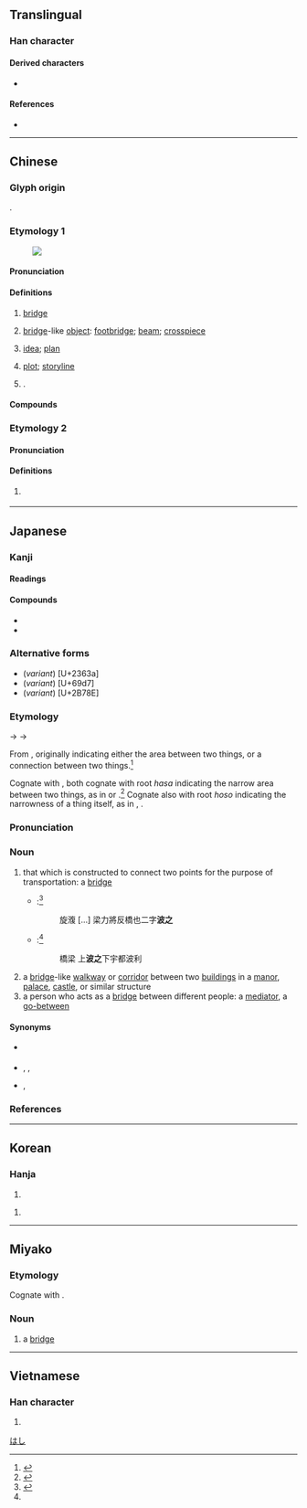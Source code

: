 {{also|桥}}
{{character info}}
==Translingual==

===Han character===
{{Han char|rn=75|rad=木|as=12|sn=16|four=42927|canj=DHKB|ids=⿰木喬}}

====Derived characters====
* {{l|mul|[[𡳯]], [[𧂼]]}}

====References====
* {{Han ref|kx=0553.010|dkj=15526|dj=0941.170|hdz=21292.090|uh=6A4B|ud=27211|bh=BEF4|bd=48884}}

----

==Chinese==

===Glyph origin===
{{Han etym}}
{{Han compound|木|喬|ls=psc|t1=wood|c1=s|c2=p}}.

===Etymology 1===
{{zh-forms|s=桥|alt=槗,𫞎,𫞏}}
{{zh-wp|zh:橋 (消歧義)|lzh|yue:橋 (搞清楚)|gan|nan|wuu:桥}}
[[File:Nanjing Yangtze River Bridge 2.jpg|thumb|{{lang|zh|橋}}]]

====Pronunciation====
{{zh-pron
|m=qiáo
|m-s=qiao2
|dg=чё1
|c=kiu4,kiu4-2
|c_note=kiu4-2 - “idea; plan; plot; storyline”
|c-t=kiau3
|g=qieu2
|h=pfs=khièu;gd=kiau2
|j=qiau1
|mb=giâu
|md=giò
|mn=ml,jj,zp,tw:kiô/ml,jj,zp,tw:kiâu
|mn_note=kiô - vernacular; kiâu - literary
|mn-t=giê5/gio5
|mn-t_note=giê5 - Chaozhou, Chenghai; gio5 - Shantou, Chaoyang, Jieyang, Raoping, Pontianak
|w=3jjiau
|x=jiau2
|mc=y
|oc=y
|ma=y
|cat=n,pn
}}

====Definitions====
{{zh-hanzi}}

# {{lb|zh|countable}} [[bridge]] {{gloss|over a river}} {{zh-mw|m:座|c:條}}
#: {{zh-x|橋樑|bridge}}
#: {{zh-x|廊橋|covered '''bridge'''}}
# {{lb|zh|countable}} [[bridge]]-like [[object]]: [[footbridge]]; [[beam]]; [[crosspiece]]
# {{lb|zh|countable|Cantonese}} [[idea]]; [[plan]] {{zh-mw|c:條}}
# {{lb|zh|countable|Cantonese}} [[plot]]; [[storyline]] {{zh-mw|c:條}}
# {{surname|zh}}.

====Compounds====
{{zh-der|二十四橋|便橋|修橋補路|倍力橋|劍橋|吊橋|土橋|圯橋|圯橋進履|天橋|天然橋|奈何橋|寶帶橋|平橋|廣德從橋|弔橋|引橋|拉線搭橋|拱橋|搭橋|斷橋|星橋|朱雀橋|板橋|梯橋|棧橋|楓橋|橋劇|橋堍|橋墩|橋孔|橋山|橋梁|橋梓|橋洞|橋津|橋牌|橋腦|橋藝|橋頭|橋段|橋頭堡|正橋|水渰藍橋|法橋|洛陽橋|浮棧橋|浮橋|灞橋|烏鵲成橋|烏鵲橋|爐橋|牙橋|牽線搭橋|獨木橋|盧溝橋|石橋|秦橋|空橋|立馬蓋橋|立馬造橋|筧橋|紅橋|索橋|緪橋|繩橋|羅鍋橋|腦橋|艦橋|草橋店|藍橋|藍橋會|虹橋|蜜月橋牌|西泠橋|西濱大橋|跳橋|過橋|過橋抽板|過橋拆橋|過橋費|過河拆橋|鐵橋|門橋|陳橋|陳橋兵變|陸橋|鞭石成橋|飛橋|高架橋|鵲橋|鹽橋|大橋|羅家橋|錢橋|官埠橋|龍橋|肖橋|邱橋|站橋|王家橋|鴨堰橋|徐橋|汪橋|橋市|高橋|碾橋|萬橋|石橋驛|雙橋|東橋|馬橋|竹林橋|王大橋|橋邊|積玉橋|大公橋|萬壽橋|上陳橋|下陳橋|楊林橋|古橋溝|裴家橋|躍進橋|八字橋|余家橋|道橋|白橋|橋兜|張橋|嚴橋|楓橋夜泊|金家橋|造橋|趙李橋|清水橋|惠斯登電橋|扭橋|抄橋|度橋|屎橋|死橋}}

===Etymology 2===
{{zh-forms|s=桥}}

====Pronunciation====
{{zh-pron
|c=kiu2
|cat=a
}}

====Definitions====
{{zh-hanzi}}

# {{lb|zh|Cantonese}} {{zh-alt-form|巧|tr=kiu2|coincidental}}

{{zh-cat|Beginning|Bridges}}

----

==Japanese==
{{wp|lang=ja}}

===Kanji===
{{ja-kanji|grade=3|rs=木12}}

====Readings====
{{ja-readings
|goon=ぎょう<げう
|kanon=きょう<けう
|kun=はし-
|nanori=ばせ
}}

====Compounds====
{{der-top|Compounds}}
* {{ja-r|鉄橋|てっきょう}}
* {{ja-r|高橋|たかはし}}
{{der-bottom}}

===Alternative forms===
* (''variant'') {{ja-l|𣘺}} [U+2363a]
* (''variant'') {{ja-l|槗}} [U+69d7]
* (''variant'') {{ja-l|𫞎}} [U+2B78E]

===Etymology===
{{ja-kanjitab|はし|yomi=k}}
{{IPAchar|/pasi/}} → {{IPAchar|/ɸasi/}} → {{IPAchar|/hasi/}}

From {{inh|ja|ojp|-|sort=はし}}, originally indicating either the area between two things, or a connection between two things.<ref name="KDJ">{{R:Kokugo Dai Jiten}}</ref>

Cognate with {{m|ja|階|tr=hashi||stairs from a garden up to the house}}, both cognate with root ''hasa'' indicating the narrow area between two things, as in {{m|ja|狭間|pos=classical ''hasama'', modern ''hazama'', “narrow gap between two things”}} or {{m|ja|挟む|tr=hasamu||to put between two things that are close together, to squeeze between two things}}.<ref name="KDJ">{{R:Kokugo Dai Jiten}}</ref> Cognate also with root ''hoso'' indicating the narrowness of a thing itself, as in {{m|ja|細い|tr=hosoi||narrow, slender}}, {{m|ja|細める|tr=hosomeru||to narrow something, to make something narrow}}.

===Pronunciation===
{{ja-pron|y=k|はし|acc=o|acc_ref=NHK,DJR,SMK5}}

===Noun===
{{ja-noun|はし}}

# that which is constructed to connect two points for the purpose of transportation: a [[bridge]]
#* {{RQ:Shin'yaku Kegonkyō Ongi Shiki|16}}:<ref name="SKOS">{{Shin'yaku Kegonkyō Ongi Shiki}}</ref>
#*: 旋澓 [...] 梁力將反橋也二字'''波之'''
#* {{RQ:Shin'yaku Kegonkyō Ongi Shiki|43}}:<ref name="SKOS"/>
#*: 橋梁 上'''波之'''下宇都波利
# a [[bridge]]-like [[walkway]] or [[corridor]] between two [[building]]s in a [[manor]], [[palace]], [[castle]], or similar structure
# a person who acts as a [[bridge]] between different people: a [[mediator]], a [[go-between]]

====Synonyms====
* {{sense|bridge for traffic}} {{ja-r|橋梁|きょうりょう}}
* {{sense|corridor}} {{ja-r|渡り廊下|わたりろうか}}, {{ja-r|渡殿|わたどの}}, {{ja-r|長橋|ながはし}}
* {{sense|mediator}} {{ja-r|仲%立ち|なか%だち}}, {{ja-r|仲介|ちゅうかい}}

===References===
<references/>

[[Category:ja:Bridges|はし]]

----

==Korean==

===Hanja===
{{ko-hanja|다리|교}}

# {{hanja form of|교|[[bridge]]}}

{{ko-hanja|빠르다|빠를|고}}

# {{rfdef|ko|sort=木12}}

----

==Miyako==

===Etymology===
Cognate with {{cog|ja|橋|tr=hashi}}.

===Noun===
{{head|mvi|noun|hiragana|ぱｽ|romaji|pas}}

# a [[bridge]]

----

==Vietnamese==

===Han character===
{{vi-readings|reading=kiều, cầu, kéo, kèo|rs=木12}}

# {{rfdef|vi|sort=木12}}